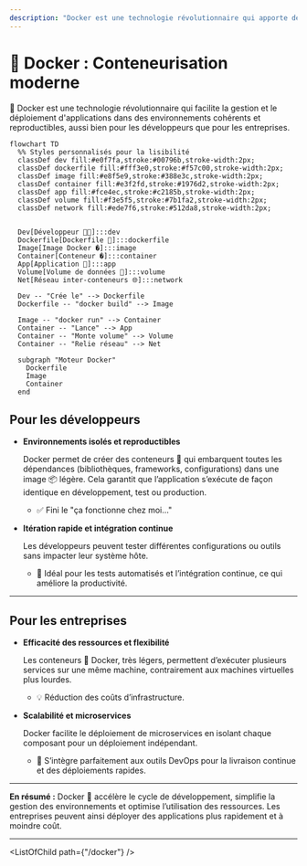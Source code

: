 ```yaml
---
description: "Docker est une technologie révolutionnaire qui apporte de nombreux avantages aux développeurs et aux entreprises en facilitant la gestion et le déploiement d'applications dans des environnements cohérents et reproductibles."
---
```




# 🐳 Docker : Conteneurisation moderne

🐳 Docker est une technologie révolutionnaire qui facilite la gestion et le déploiement d'applications dans des environnements cohérents et reproductibles, aussi bien pour les développeurs que pour les entreprises.

```mermaid
flowchart TD
  %% Styles personnalisés pour la lisibilité
  classDef dev fill:#e0f7fa,stroke:#00796b,stroke-width:2px;
  classDef dockerfile fill:#fff3e0,stroke:#f57c00,stroke-width:2px;
  classDef image fill:#e8f5e9,stroke:#388e3c,stroke-width:2px;
  classDef container fill:#e3f2fd,stroke:#1976d2,stroke-width:2px;
  classDef app fill:#fce4ec,stroke:#c2185b,stroke-width:2px;
  classDef volume fill:#f3e5f5,stroke:#7b1fa2,stroke-width:2px;
  classDef network fill:#ede7f6,stroke:#512da8,stroke-width:2px;


  Dev[Développeur 👨‍💻]:::dev
  Dockerfile[Dockerfile 📄]:::dockerfile
  Image[Image Docker �]:::image
  Container[Conteneur �]:::container
  App[Application 🚀]:::app
  Volume[Volume de données 💾]:::volume
  Net[Réseau inter-conteneurs 🌐]:::network

  Dev -- "Crée le" --> Dockerfile
  Dockerfile -- "docker build" --> Image

  Image -- "docker run" --> Container
  Container -- "Lance" --> App
  Container -- "Monte volume" --> Volume
  Container -- "Relie réseau" --> Net

  subgraph "Moteur Docker"
    Dockerfile
    Image
    Container
  end
```



## Pour les développeurs

- **Environnements isolés et reproductibles**  

  Docker permet de créer des conteneurs 🚚 qui embarquent toutes les dépendances (bibliothèques, frameworks, configurations) dans une image 📦 légère. Cela garantit que l’application s’exécute de façon identique en développement, test ou production.  
  - ✅ Fini le "ça fonctionne chez moi…"

- **Itération rapide et intégration continue**  

  Les développeurs peuvent tester différentes configurations ou outils sans impacter leur système hôte.  
  - 🔄 Idéal pour les tests automatisés et l’intégration continue, ce qui améliore la productivité.

---



## Pour les entreprises

- **Efficacité des ressources et flexibilité**  

  Les conteneurs 🚚 Docker, très légers, permettent d’exécuter plusieurs services sur une même machine, contrairement aux machines virtuelles plus lourdes.  
  - 💡 Réduction des coûts d’infrastructure.

- **Scalabilité et microservices**  

  Docker facilite le déploiement de microservices en isolant chaque composant pour un déploiement indépendant.  
  - 🔧 S’intègre parfaitement aux outils DevOps pour la livraison continue et des déploiements rapides.

---


**En résumé :** Docker 🐳 accélère le cycle de développement, simplifie la gestion des environnements et optimise l’utilisation des ressources. Les entreprises peuvent ainsi déployer des applications plus rapidement et à moindre coût.

---

<ListOfChild path={"/docker"} />
